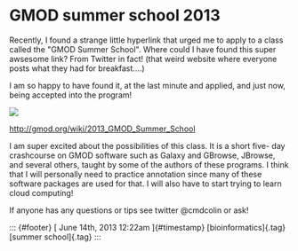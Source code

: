 GMOD summer school 2013
=======================

Recently, I found a strange little hyperlink that urged me to apply to a
class called the "GMOD Summer School". Where could I have found this
super awsesome link? From Twitter in fact! (that weird website where
everyone posts what they had for breakfast....)  

I am so happy to have found it, at the last minute and applied, and just
now, being accepted into the program!

![](../../media/52923883334_0.png)

<http://gmod.org/wiki/2013_GMOD_Summer_School>

I am super excited about the possibilities of this class. It is a short
five- day crashcourse on GMOD software such as Galaxy and GBrowse,
JBrowse, and several others, taught by some of the authors of these
programs. I think that I will personally need to practice annotation
since many of these software packages are used for that. I will also
have to start trying to learn cloud computing!

If anyone has any questions or tips see twitter \@cmdcolin or ask!

::: {#footer}
[ June 14th, 2013 12:22am ]{#timestamp} [bioinformatics]{.tag} [summer
school]{.tag}
:::
